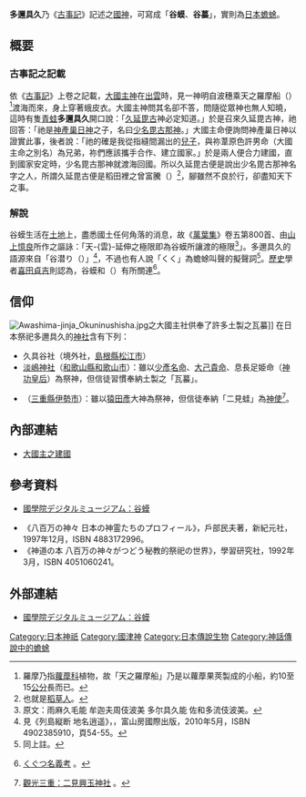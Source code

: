 {{japanese|japanese=多邇具久|kana=たにぐく|romaji=Taniguku}}
'''多邇具久'''乃《[[古事記|古事記]]》記述之[[國神|國神]]，可寫成「'''谷蟆'''、'''谷蟇'''」，實則為[[日本蟾蜍|日本蟾蜍]]。

== 概要 ==
=== 古事記之記載 ===
依《[[古事記|古事記]]》上卷之記載，[[大國主神|大國主神]]在[[出雲國|出雲]]時，見一神明自波穗乘天之羅摩船（{{lang|ja|あめのかがみのふね}}）<ref>羅摩乃指[[蘿藦科|蘿藦科]]植物，故「天之羅摩船」乃是以蘿藦果莢製成的小船，約10至15[[公分|公分]]長而已。</ref>渡海而來，身上穿著蛾皮衣。大國主神問其名卻不答，問隨從眾神也無人知曉，這時有隻[[无尾目|青蛙]]'''多邇具久'''開口說：「[[久延毘古|久延毘古]]神必定知道。」於是召來久延毘古神，祂回答：「祂是[[神皇產靈尊|神產巢日神]]之子，名曰[[少彥名|少名毘古那神]]。」大國主命便詢問神產巢日神以證實此事，後者說：「祂的確是我從指縫間漏出的[[兒子|兒子]]，與祢葦原色許男命（大國主命之別名）為兄弟，祢們應該攜手合作、建立國家。」於是兩人便合力建國，直到國家安定時，少名毘古那神就渡海回{{link-ja|常世|常世}}國。所以久延毘古便是說出少名毘古那神名字之人，所謂久延毘古便是稻田裡之曾富騰（{{lang|ja|そほど}}）<ref>也就是[[稻草人|稻草人]]。</ref>，腳雖然不良於行，卻盡知天下之事。

=== 解說 ===
谷蟆生活在[[土地|土地]]上，盡悉國土任何角落的消息，故《[[萬葉集|萬葉集]]》卷五第800首、由[[山上憶良|山上憶良]]所作之{{link-ja|長歌|長歌}}謳詠：「天-{雲}-延伸之極限即為谷蟆所讓渡的極限<ref>原文：雨麻久毛能 牟迦夫周伎波美 多尔具久能 佐和多流伎波美。</ref>」。多邇具久的語源來自「谷潜り（{{lang|ja|たにくぐり}}）」<ref>見《列島縦断 地名逍遥》，{{link-ja|谷川健一|谷川健一}}，富山房國際出版，2010年5月，ISBN 4902385910，頁54-55。</ref>，不過也有人說「くく」為蟾蜍叫聲的擬聲詞<ref>同上註。</ref>。[[歷史|歷史]]學者[[喜田貞吉|喜田貞吉]]則認為，谷蟆和{{link-ja|操偶師|傀儡子}}（{{lang|ja|くぐつ}}）有所關連<ref>{{ja}}[http://www.aozora.gr.jp/cards/001344/files/49807_40609.html くぐつ名義考] {{Wayback|url=http://www.aozora.gr.jp/cards/001344/files/49807_40609.html |date=20201209124106 }}。</ref>。

== 信仰 ==
[[File:Awashima-jinja_Okuninushisha.jpg|thumb]]之大國主社供奉了許多土製之瓦蟇]]
在日本祭祀多邇具久的[[神社|神社]]含有下列：
* 久具谷社（{{link-ja|美保神社|美保神社}}境外社，[[島根縣|島根縣]][[松江市|松江市]]{{link-ja|美保關町|美保関町}}）
* [[淡嶋神社|淡嶋神社]]（[[和歌山縣|和歌山縣]][[和歌山市|和歌山市]]）：雖以[[少彥名命|少彥名命]]、[[大國主神|大己貴命]]、息長足姫命（[[神功皇后|神功皇后]]）為祭神，但信徒習慣奉納土製之「瓦蟇」。
* {{link-ja|二見興玉神社|二見興玉神社}}（[[三重縣|三重縣]][[伊勢市|伊勢市]]）：雖以[[猿田彥|猿田彥]]大神為祭神，但信徒奉納「二見蛙」為[[神使|神使]]<ref>{{ja}}[https://www.kankomie.or.jp/spot/detail_2953.html 觀光三重：二見興玉神社] {{Wayback|url=https://www.kankomie.or.jp/spot/detail_2953.html |date=20201119122354 }}。</ref>。

== 內部連結 ==
* [[大國主之建國|大國主之建國]]

== 參考資料 ==
* {{ja}}[http://k-amc.kokugakuin.ac.jp/DM/detail.do?class_name=col_dsg&data_id=68671 國學院デジタルミュージアム：谷蟆] {{Wayback|url=http://k-amc.kokugakuin.ac.jp/DM/detail.do?class_name=col_dsg&data_id=68671 |date=20201212034110 }}
* 《八百万の神々 日本の神霊たちのプロフィール》，戶部民夫著，新紀元社，1997年12月，ISBN 4883172996。
* 《神道の本 八百万の神々がつどう秘教的祭祀の世界》，學習研究社，1992年3月，ISBN 4051060241。
{{reflist}}

== 外部連結 ==
* {{ja}}[http://k-amc.kokugakuin.ac.jp/DM/detail.do?class_name=col_dsg&data_id=68671 國學院デジタルミュージアム：谷蟆] {{Wayback|url=http://k-amc.kokugakuin.ac.jp/DM/detail.do?class_name=col_dsg&data_id=68671 |date=20201212034110 }}
{{Portal|神道|Shinto torii icon vermillion.svg}}
{{wikisource|古事記/上卷}}

[[Category:日本神祇|Category:日本神祇]]
[[Category:國津神|Category:國津神]]
[[Category:日本傳說生物|Category:日本傳說生物]]
[[Category:神話傳說中的蟾蜍|Category:神話傳說中的蟾蜍]]